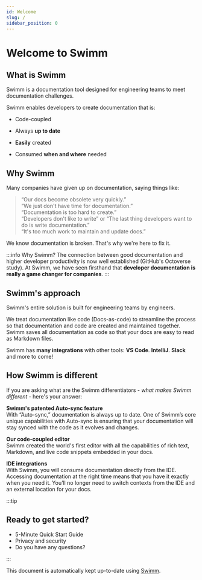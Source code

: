 ```yaml
---
id: Welcome
slug: /
sidebar_position: 0
---
```



# Welcome to Swimm

## What is Swimm

Swimm is a documentation tool designed for engineering teams to meet documentation challenges.<br/>

Swimm enables developers to create documentation that is:

*   Code-coupled
    
*   Always **up to date**
    
*   **Easily** created
    
*   Consumed **when and where** needed
    

## Why Swimm

Many companies have given up on documentation, saying things like:

> “Our docs become obsolete very quickly.”<br/>
> “We just don't have time for documentation.”<br/>
> “Documentation is too hard to create.”<br/>
> “Developers don't like to write” or “The last thing developers want to do is write documentation.”<br/>
> “It's too much work to maintain and update docs.”

We know documentation is broken. That's why we're here to fix it.

:::info Why Swimm? The connection between good documentation and higher developer productivity is now well established (<Link to="https://octoverse.github.com/">GitHub's Octoverse study</Link>). At Swimm, we have seen firsthand that **developer documentation is really a game changer for companies**. :::

## Swimm's approach

Swimm's entire solution is built for engineering teams by engineers.<br/>

We treat documentation like code (Docs-as-code) to streamline the process so that documentation and code are created and maintained together. Swimm saves all documentation as code so that your docs are easy to read as Markdown files.<br/>

Swimm has **many integrations** with other tools: **VS Code**. **IntelliJ**. **Slack** and more to come!

## How Swimm is different

If you are asking what are the Swimm differentiators - _what makes Swimm different_ - here's your answer:

**Swimm's patented Auto-sync feature**<br/>
With “Auto-sync,” documentation is always up to date. One of Swimm’s core unique capabilities with Auto-sync is ensuring that your documentation will stay synced with the code as it evolves and changes.

**Our code-coupled editor**<br/>
Swimm created the world's first editor with all the capabilities of rich text, Markdown, and live code snippets embedded in your docs.

**IDE integrations**<br/>
With Swimm, you will consume documentation directly from the IDE. Accessing documentation at the right time means that you have it exactly when you need it. You’ll no longer need to switch contexts from the IDE and an external location for your docs.

:::tip

## Ready to get started?

*   <Link to="/docs/getting-started-guide">5-Minute Quick Start Guide</Link>
    
*   <Link to="/security"> Privacy and security</Link>
    
*   <Link to="/faq">Do you have any questions? </Link>
:::
    

This document is automatically kept up-to-date using [Swimm](https://swimm.io).
